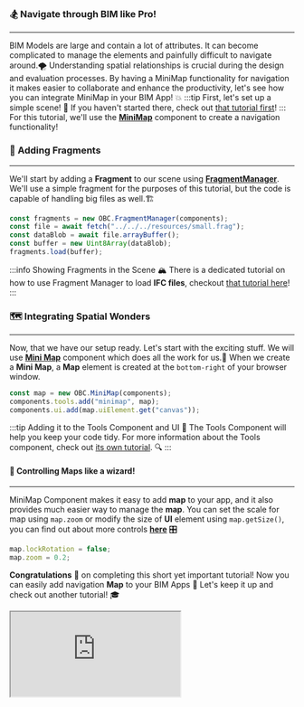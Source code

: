 ### 🏂 Navigate through BIM like Pro!
---
BIM Models are large and contain a lot of attributes.
It can become complicated to manage the elements and painfully difficult to navigate around.🌪
Understanding spatial relationships is crucial during the design and evaluation processes.
By having a MiniMap functionality for navigation it makes easier to collaborate and enhance the productivity,
let's see how you can integrate MiniMap in your BIM App! 💥
:::tip First, let's set up a simple scene!
👀 If you haven't started there, check out [that tutorial first](SimpleScene.mdx)!
:::
For this tutorial, we'll use the [**MiniMap**](../api/classes/components.MiniMap) component to create
a navigation functionality!
### 🧩 Adding Fragments
---
We'll start by adding a **Fragment** to our scene using [**FragmentManager**](../api/classes/components.FragmentManager).
We'll use a simple fragment for the purposes of this tutorial, but the code is capable of handling big files as well.🏗️

```js
const fragments = new OBC.FragmentManager(components);
const file = await fetch("../../../resources/small.frag");
const dataBlob = await file.arrayBuffer();
const buffer = new Uint8Array(dataBlob);
fragments.load(buffer);
```
:::info Showing Fragments in the Scene
🏔️ There is a dedicated tutorial on how to use Fragment Manager to load **IFC files**, checkout [that tutorial here](FragmentManager.mdx)!
:::
### 🗺 Integrating Spatial Wonders
---
Now, that we have our setup ready. Let's start with the exciting stuff.
We will use [**Mini Map**](../api/classes/components.MiniMap) component which does all the work for us.🔮
When we create a **Mini Map**, a **Map** element is created at the `bottom-right` of your browser window.

```js
const map = new OBC.MiniMap(components);
components.tools.add("minimap", map);
components.ui.add(map.uiElement.get("canvas"));
```
:::tip Adding it to the Tools Component and UI
🎨 The Tools Component will help you keep your code tidy. For more information about the Tools component, check out
[its own tutorial](./ToolsComponent.mdx). 🔍
:::
#### 🎩 Controlling Maps like a wizard!
---
MiniMap Component makes it easy to add **map** to your app, and it also provides much easier way to manage the **map**.
You can set the scale for map using `map.zoom` or modify the size of **UI** element using `map.getSize()`,
you can find out about more controls [**here**](../api/classes/components.MiniMap#implements) 🎛

```js
map.lockRotation = false;
map.zoom = 0.2;
```
**Congratulations** 🎉 on completing this short yet important tutorial!
Now you can easily add navigation **Map** to your BIM Apps 🎯
Let's keep it up and check out another tutorial! 🎓


  <iframe src="https://ifcjs.github.io/components/src/navigation/MiniMap/index.html"></iframe>

  